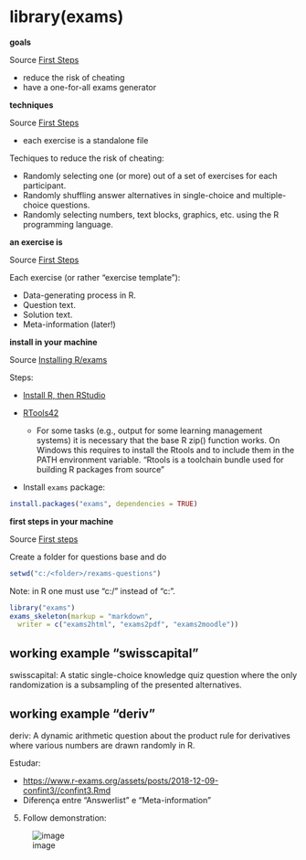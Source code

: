 # library(exams) {#exams}

**goals**

Source [First Steps](https://www.r-exams.org/tutorials/first_steps/)

* reduce the risk of cheating
* have a one-for-all exams generator 


**techniques**

Source [First Steps](https://www.r-exams.org/tutorials/first_steps/)

* each exercise is a standalone file

Techiques to reduce the risk of cheating:

* Randomly selecting one (or more) out of a set of exercises for each participant.
* Randomly shuffling answer alternatives in single-choice and multiple-choice questions.
* Randomly selecting numbers, text blocks, graphics, etc. using the R programming language.


**an exercise is**

Source [First Steps](https://www.r-exams.org/tutorials/first_steps/)


Each exercise (or rather “exercise template”):

* Data-generating process in R.
* Question text.
* Solution text.
* Meta-information (later!)


**install in your machine**

Source [Installing R/exams](https://www.r-exams.org/tutorials/installation/)


Steps:

* [Install R, then RStudio](https://posit.co/download/rstudio-desktop/)
* [RTools42](https://cran.r-project.org/bin/windows/Rtools/rtools42/rtools.html)

  * For some tasks (e.g., output for some learning management systems) it is necessary that the base R zip() function works. On Windows this requires to install the Rtools and to include them in the PATH environment variable. "Rtools is a toolchain bundle used for building R packages from source"

* Install `exams` package:

```r
install.packages("exams", dependencies = TRUE)
```


**first steps in your machine**

Source [First steps](https://www.r-exams.org/tutorials/first_steps/)

Create a folder for questions base and do

``` r
setwd("c:/<folder>/rexams-questions")
```

Note: in R one must use "c:/" instead of "c:".


```r
library("exams")
exams_skeleton(markup = "markdown",
  writer = c("exams2html", "exams2pdf", "exams2moodle"))
```



## working example "swisscapital"


swisscapital: A static single-choice knowledge quiz question where the only randomization is a subsampling of the presented alternatives.


## working example "deriv"


deriv: A dynamic arithmetic question about the product rule for derivatives where various numbers are drawn randomly in R.



Estudar:

-   <https://www.r-exams.org/assets/posts/2018-12-09-confint3//confint3.Rmd>
-   Diferença entre "Answerlist" e "Meta-information" 

5.  Follow demonstration:

![image](img/229558958-3fea4d85-4619-41f2-b7ff-a7550413a31d.png)




